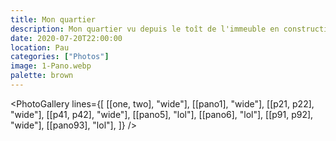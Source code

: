 ```yaml
---
title: Mon quartier
description: Mon quartier vu depuis le toît de l'immeuble en construction.
date: 2020-07-20T22:00:00
location: Pau
categories: ["Photos"]
image: 1-Pano.webp
palette: brown
---
```



<PhotoGallery
	lines={[
		[[one, two], "wide"],
		[[pano1], "wide"],
		[[p21, p22], "wide"],
		[[p41, p42], "wide"],
		[[pano5], "lol"],
		[[pano6], "lol"],
		[[p91, p92], "wide"],
		[[pano93], "lol"],
	]}
/>
